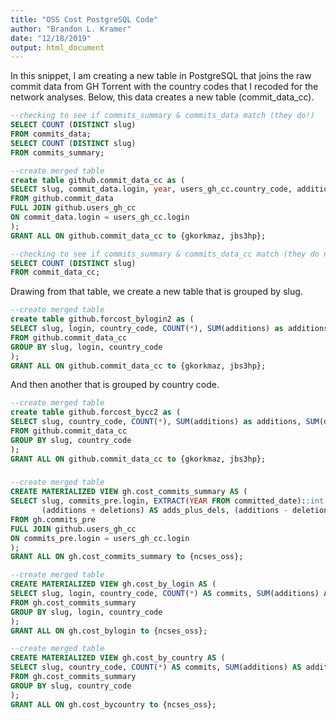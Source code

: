 ```yaml
---
title: "OSS Cost PostgreSQL Code"
author: "Brandon L. Kramer"
date: "12/18/2019"
output: html_document
---
```


In this snippet, I am creating a new table in PostgreSQL that joins the raw commit data from GH Torrent with the country codes that I recoded for the network analyses. Below, this data creates a new table (commit_data_cc). 

```sql
--checking to see if commits_summary & commits_data match (they do!)
SELECT COUNT (DISTINCT slug)
FROM commits_data;
SELECT COUNT (DISTINCT slug)
FROM commits_summary; 
```

```sql
--create merged table 
create table github.commit_data_cc as (
SELECT slug, commit_data.login, year, users_gh_cc.country_code, additions, deletions, (additions + deletions) AS add_lines, (additions - deletions) AS sub_lines
FROM github.commit_data
FULL JOIN github.users_gh_cc
ON commit_data.login = users_gh_cc.login
);
GRANT ALL ON github.commit_data_cc to {gkorkmaz, jbs3hp};  
```

```sql
--checking to see if commits_summary & commits_data_cc match (they do not bc valid cc's reduces distinct logins)
SELECT COUNT (DISTINCT slug)
FROM commit_data_cc; 
```

Drawing from that table, we create a new table that is grouped by slug. 

```sql
--create merged table 
create table github.forcost_bylogin2 as (
SELECT slug, login, country_code, COUNT(*), SUM(additions) as additions, SUM(deletions) as deletions
FROM github.commit_data_cc
GROUP BY slug, login, country_code
);
GRANT ALL ON github.commit_data_cc to {gkorkmaz, jbs3hp}; 
```

And then another that is grouped by country code. 

```sql
--create merged table 
create table github.forcost_bycc2 as (
SELECT slug, country_code, COUNT(*), SUM(additions) as additions, SUM(deletions) as deletions
FROM github.commit_data_cc
GROUP BY slug, country_code
); 
GRANT ALL ON github.commit_data_cc to {gkorkmaz, jbs3hp}; 
```

###

```sql
--create merged table 
CREATE MATERIALIZED VIEW gh.cost_commits_summary AS (
SELECT slug, commits_pre.login, EXTRACT(YEAR FROM committed_date)::int AS year, users_gh_cc.country_code, additions, deletions, 
       (additions + deletions) AS adds_plus_dels, (additions - deletions) AS adds_minus_dels
FROM gh.commits_pre
FULL JOIN github.users_gh_cc
ON commits_pre.login = users_gh_cc.login
);
GRANT ALL ON gh.cost_commits_summary to {ncses_oss};  
```

```sql
--create merged table 
CREATE MATERIALIZED VIEW gh.cost_by_login AS (
SELECT slug, login, country_code, COUNT(*) AS commits, SUM(additions) AS additions, SUM(deletions) AS deletions
FROM gh.cost_commits_summary
GROUP BY slug, login, country_code
);
GRANT ALL ON gh.cost_bylogin to {ncses_oss};
```

```sql
--create merged table 
CREATE MATERIALIZED VIEW gh.cost_by_country AS (
SELECT slug, country_code, COUNT(*) AS commits, SUM(additions) AS additions, SUM(deletions) AS deletions
FROM gh.cost_commits_summary
GROUP BY slug, country_code
); 
GRANT ALL ON gh.cost_bycountry to {ncses_oss}; 
```














